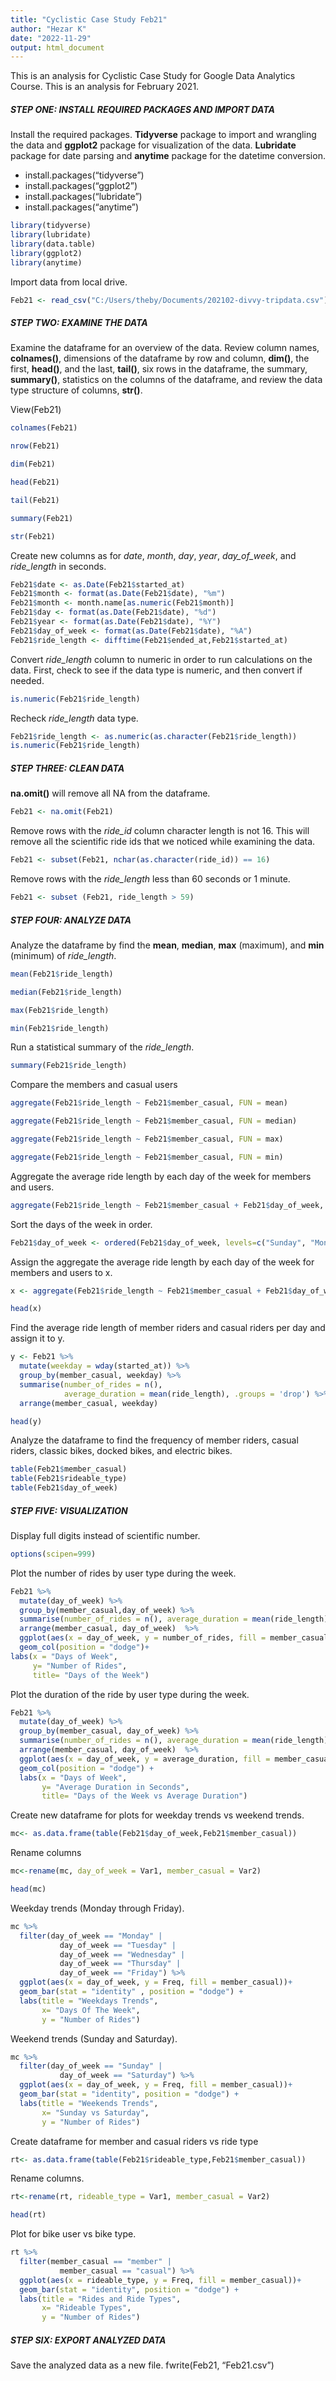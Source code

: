 ```yaml
---
title: "Cyclistic Case Study Feb21"
author: "Hezar K"
date: "2022-11-29"
output: html_document
---
```


This is an analysis for Cyclistic Case Study for Google Data Analytics Course. This is an analysis for February 2021.

##### **STEP ONE:** INSTALL REQUIRED PACKAGES AND IMPORT DATA

Install the required packages. **Tidyverse** package to import and wrangling the data and **ggplot2** package for visualization of the data. **Lubridate** package for date parsing and **anytime** package for the datetime conversion.

-   install.packages("tidyverse")
-   install.packages("ggplot2")
-   install.packages("lubridate")
-   install.packages("anytime")

```r
library(tidyverse)
library(lubridate)
library(data.table)
library(ggplot2)
library(anytime)
```

Import data from local drive.

```r
Feb21 <- read_csv("C:/Users/theby/Documents/202102-divvy-tripdata.csv")
```

##### **STEP TWO:** EXAMINE THE DATA

Examine the dataframe for an overview of the data. Review column names, **colnames()**, dimensions of the dataframe by row and column, **dim()**, the first, **head()**, and the last, **tail()**, six rows in the dataframe, the summary, **summary()**, statistics on the columns of the dataframe, and review the data type structure of columns, **str()**.  

View(Feb21) 

```r
colnames(Feb21)
```

```r
nrow(Feb21)
```

```r
dim(Feb21) 
```

```r
head(Feb21) 
```

```r
tail(Feb21)
```

```r
summary(Feb21)
```

```r
str(Feb21)
```

Create new columns as for *date*, *month*, *day*, *year*, *day_of_week*, and *ride_length* in seconds.

```r
Feb21$date <- as.Date(Feb21$started_at)
Feb21$month <- format(as.Date(Feb21$date), "%m")
Feb21$month <- month.name[as.numeric(Feb21$month)]
Feb21$day <- format(as.Date(Feb21$date), "%d")
Feb21$year <- format(as.Date(Feb21$date), "%Y")
Feb21$day_of_week <- format(as.Date(Feb21$date), "%A")
Feb21$ride_length <- difftime(Feb21$ended_at,Feb21$started_at)
```

Convert *ride_length* column to numeric in order to run calculations on the data. First, check to see if the data type is numeric, and then convert if needed.

```r
is.numeric(Feb21$ride_length)
```

Recheck *ride_length* data type.

```r
Feb21$ride_length <- as.numeric(as.character(Feb21$ride_length))
is.numeric(Feb21$ride_length)
```

##### **STEP THREE:**  CLEAN DATA

**na.omit()** will remove all NA from the dataframe. 

```r
Feb21 <- na.omit(Feb21)
```

Remove rows with the *ride_id* column character length is not 16. This will remove all the scientific ride ids that we noticed while examining the data.

```r
Feb21 <- subset(Feb21, nchar(as.character(ride_id)) == 16)
```

Remove rows with the *ride_length* less than 60 seconds or 1 minute.

```r
Feb21 <- subset (Feb21, ride_length > 59)
```

##### **STEP FOUR:**  ANALYZE DATA

Analyze the dataframe by find the **mean**, **median**, **max** (maximum), and **min** (minimum) of *ride_length*.

```r
mean(Feb21$ride_length)
```

```r
median(Feb21$ride_length)
```

```r
max(Feb21$ride_length)
```

```r
min(Feb21$ride_length)
```

Run a statistical summary of the *ride_length*.

```r
summary(Feb21$ride_length)
```

Compare the members and casual users

```r
aggregate(Feb21$ride_length ~ Feb21$member_casual, FUN = mean)
```

```r
aggregate(Feb21$ride_length ~ Feb21$member_casual, FUN = median)
```

```r
aggregate(Feb21$ride_length ~ Feb21$member_casual, FUN = max)
```

```r
aggregate(Feb21$ride_length ~ Feb21$member_casual, FUN = min)
```

Aggregate the average ride length by each day of the week for members and users.

```r
aggregate(Feb21$ride_length ~ Feb21$member_casual + Feb21$day_of_week, FUN = mean)
```

Sort the days of the week in order.

```r
Feb21$day_of_week <- ordered(Feb21$day_of_week, levels=c("Sunday", "Monday", "Tuesday", "Wednesday", "Thursday", "Friday", "Saturday"))
```

Assign the aggregate the average ride length by each day of the week for members and users to x.

```r
x <- aggregate(Feb21$ride_length ~ Feb21$member_casual + Feb21$day_of_week, FUN = mean)

head(x)
```

Find the average ride length of member riders and casual riders per day and assign it to y.

```r
y <- Feb21 %>% 
  mutate(weekday = wday(started_at)) %>%
  group_by(member_casual, weekday) %>%
  summarise(number_of_rides = n(), 
            average_duration = mean(ride_length), .groups = 'drop') %>%
  arrange(member_casual, weekday)

head(y)
```

Analyze the dataframe to find the frequency of member riders, casual riders, classic bikes, docked bikes, and electric bikes.

```r
table(Feb21$member_casual)
table(Feb21$rideable_type)
table(Feb21$day_of_week)
```

##### **STEP FIVE:**  VISUALIZATION

Display full digits instead of scientific number.

```r
options(scipen=999)
```

Plot the number of rides by user type during the week.

```r
Feb21 %>% 
  mutate(day_of_week) %>% 
  group_by(member_casual,day_of_week) %>% 
  summarise(number_of_rides = n(), average_duration = mean(ride_length), .groups = 'drop') %>% 
  arrange(member_casual, day_of_week)  %>% 
  ggplot(aes(x = day_of_week, y = number_of_rides, fill = member_casual)) +
  geom_col(position = "dodge")+
labs(x = "Days of Week",
     y= "Number of Rides", 
     title= "Days of the Week")
```

Plot the duration of the ride by user type during the week.

```r
Feb21 %>% 
  mutate(day_of_week) %>% 
  group_by(member_casual, day_of_week) %>% 
  summarise(number_of_rides = n(), average_duration = mean(ride_length), .groups = 'drop') %>% 
  arrange(member_casual, day_of_week)  %>% 
  ggplot(aes(x = day_of_week, y = average_duration, fill = member_casual)) +
  geom_col(position = "dodge") +
  labs(x = "Days of Week",
       y= "Average Duration in Seconds", 
       title= "Days of the Week vs Average Duration")
```

Create new dataframe for plots for weekday trends vs weekend trends.

```r
mc<- as.data.frame(table(Feb21$day_of_week,Feb21$member_casual))
```

Rename columns

```r
mc<-rename(mc, day_of_week = Var1, member_casual = Var2)

head(mc)
```

Weekday trends (Monday through Friday).

```r
mc %>%
  filter(day_of_week == "Monday" |
           day_of_week == "Tuesday" |
           day_of_week == "Wednesday" |
           day_of_week == "Thursday" |
           day_of_week == "Friday") %>%
  ggplot(aes(x = day_of_week, y = Freq, fill = member_casual))+
  geom_bar(stat = "identity" , position = "dodge") +
  labs(title = "Weekdays Trends",
       x= "Days Of The Week",
       y = "Number of Rides")
```

Weekend trends (Sunday and Saturday).

```r
mc %>%
  filter(day_of_week == "Sunday" |
           day_of_week == "Saturday") %>%
  ggplot(aes(x = day_of_week, y = Freq, fill = member_casual))+
  geom_bar(stat = "identity", position = "dodge") +
  labs(title = "Weekends Trends",
       x= "Sunday vs Saturday",
       y = "Number of Rides")
```

Create dataframe for member and casual riders vs ride type

```r
rt<- as.data.frame(table(Feb21$rideable_type,Feb21$member_casual))
```

Rename columns.

```r
rt<-rename(rt, rideable_type = Var1, member_casual = Var2)

head(rt)
```

Plot for bike user vs bike type.

```r
rt %>%
  filter(member_casual == "member" |
           member_casual == "casual") %>%
  ggplot(aes(x = rideable_type, y = Freq, fill = member_casual))+
  geom_bar(stat = "identity", position = "dodge") +
  labs(title = "Rides and Ride Types",
       x= "Rideable Types",
       y = "Number of Rides")
```

##### **STEP SIX:**  EXPORT ANALYZED DATA

Save the analyzed data as a new file.
fwrite(Feb21, "Feb21.csv")
